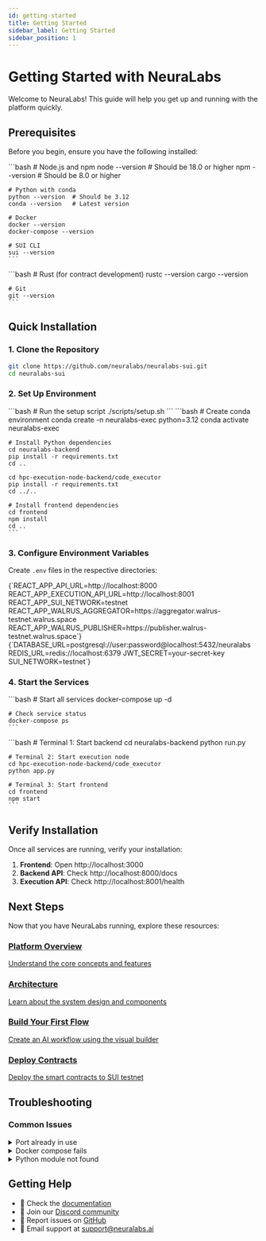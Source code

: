 ```yaml
---
id: getting-started
title: Getting Started
sidebar_label: Getting Started
sidebar_position: 1
---
```



# Getting Started with NeuraLabs

Welcome to NeuraLabs! This guide will help you get up and running with the platform quickly.

## Prerequisites

Before you begin, ensure you have the following installed:

<Tabs>
  <TabItem value="required" label="Required" default>
    ```bash
    # Node.js and npm
    node --version  # Should be 18.0 or higher
    npm --version   # Should be 8.0 or higher

    # Python with conda
    python --version  # Should be 3.12
    conda --version   # Latest version

    # Docker
    docker --version
    docker-compose --version

    # SUI CLI
    sui --version
    ```
  </TabItem>
  <TabItem value="optional" label="Optional">
    ```bash
    # Rust (for contract development)
    rustc --version
    cargo --version

    # Git
    git --version
    ```
  </TabItem>
</Tabs>

## Quick Installation

### 1. Clone the Repository

```bash
git clone https://github.com/neuralabs/neuralabs-sui.git
cd neuralabs-sui
```

### 2. Set Up Environment

<Tabs>
  <TabItem value="auto" label="Automated Setup" default>
    ```bash
    # Run the setup script
    ./scripts/setup.sh
    ```
  </TabItem>
  <TabItem value="manual" label="Manual Setup">
    ```bash
    # Create conda environment
    conda create -n neuralabs-exec python=3.12
    conda activate neuralabs-exec

    # Install Python dependencies
    cd neuralabs-backend
    pip install -r requirements.txt
    cd ..

    cd hpc-execution-node-backend/code_executor
    pip install -r requirements.txt
    cd ../..

    # Install frontend dependencies
    cd frontend
    npm install
    cd ..
    ```
  </TabItem>
</Tabs>

### 3. Configure Environment Variables

Create `.env` files in the respective directories:

<CodeBlock language="bash" title="frontend/.env">
{`REACT_APP_API_URL=http://localhost:8000
REACT_APP_EXECUTION_API_URL=http://localhost:8001
REACT_APP_SUI_NETWORK=testnet
REACT_APP_WALRUS_AGGREGATOR=https://aggregator.walrus-testnet.walrus.space
REACT_APP_WALRUS_PUBLISHER=https://publisher.walrus-testnet.walrus.space`}
</CodeBlock>

<CodeBlock language="bash" title="neuralabs-backend/.env">
{`DATABASE_URL=postgresql://user:password@localhost:5432/neuralabs
REDIS_URL=redis://localhost:6379
JWT_SECRET=your-secret-key
SUI_NETWORK=testnet`}
</CodeBlock>

### 4. Start the Services

<Tabs>
  <TabItem value="docker" label="Using Docker" default>
    ```bash
    # Start all services
    docker-compose up -d

    # Check service status
    docker-compose ps
    ```
  </TabItem>
  <TabItem value="local" label="Local Development">
    ```bash
    # Terminal 1: Start backend
    cd neuralabs-backend
    python run.py

    # Terminal 2: Start execution node
    cd hpc-execution-node-backend/code_executor
    python app.py

    # Terminal 3: Start frontend
    cd frontend
    npm start
    ```
  </TabItem>
</Tabs>

## Verify Installation

Once all services are running, verify your installation:

1. **Frontend**: Open http://localhost:3000
2. **Backend API**: Check http://localhost:8000/docs
3. **Execution API**: Check http://localhost:8001/health

## Next Steps

Now that you have NeuraLabs running, explore these resources:

<div className="grid grid-cols-1 md:grid-cols-2 gap-4 mt-6">
  <a href="./overview" className="card padding--lg">
    <h3>Platform Overview</h3>
    <p>Understand the core concepts and features</p>
  </a>
  
  <a href="./architecture" className="card padding--lg">
    <h3>Architecture</h3>
    <p>Learn about the system design and components</p>
  </a>
  
  <a href="../implementation/02-frontend/setup" className="card padding--lg">
    <h3>Build Your First Flow</h3>
    <p>Create an AI workflow using the visual builder</p>
  </a>
  
  <a href="../implementation/05-smart-contracts/deployment" className="card padding--lg">
    <h3>Deploy Contracts</h3>
    <p>Deploy the smart contracts to SUI testnet</p>
  </a>
</div>

## Troubleshooting

### Common Issues

<details>
  <summary>Port already in use</summary>
  
  If you get a "port already in use" error:
  ```bash
  # Find the process using the port
  lsof -i :3000  # or :8000, :8001
  
  # Kill the process
  kill -9 <PID>
  ```
</details>

<details>
  <summary>Docker compose fails</summary>
  
  Try these steps:
  ```bash
  # Clean up containers
  docker-compose down -v
  
  # Rebuild images
  docker-compose build --no-cache
  
  # Start again
  docker-compose up -d
  ```
</details>

<details>
  <summary>Python module not found</summary>
  
  Ensure you're in the correct conda environment:
  ```bash
  conda activate neuralabs-exec
  pip install -r requirements.txt
  ```
</details>

## Getting Help

- 📖 Check the [documentation](../intro)
- 💬 Join our [Discord community](https://discord.gg/neuralabs)
- 🐛 Report issues on [GitHub](https://github.com/neuralabs/neuralabs-sui/issues)
- 📧 Email support at support@neuralabs.ai